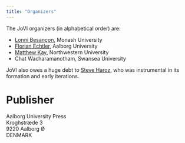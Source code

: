 ```yaml
---
title: "Organizers"
---
```


The JoVI organizers (in alphabetical order) are:

- [Lonni Besançon](https://lonnibesancon.me/), Monash University
- [Florian Echtler](https://floe.butterbrot.org/), Aalborg University
- [Matthew Kay](https://www.mjskay.com/), Northwestern University
- Chat Wacharamanotham, Swansea University

JoVI also owes a huge debt to [Steve Haroz](http://steveharoz.com/), who was instrumental in its formation and early iterations.

# Publisher

Aalborg University Press<br/>
Kroghstræde 3<br/>
9220 Aalborg Ø<br/>
DENMARK
